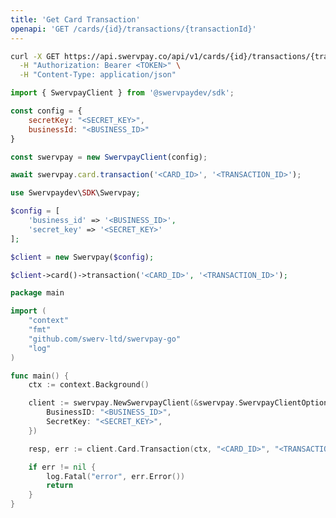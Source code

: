 ```yaml
---
title: 'Get Card Transaction'
openapi: 'GET /cards/{id}/transactions/{transactionId}'
---
```


<RequestExample>

```bash cURL
curl -X GET https://api.swervpay.co/api/v1/cards/{id}/transactions/{transactionId} \
  -H "Authorization: Bearer <TOKEN>" \
  -H "Content-Type: application/json"
```

```javascript Node.js
import { SwervpayClient } from '@swervpaydev/sdk';

const config = {
    secretKey: "<SECRET_KEY>",
    businessId: "<BUSINESS_ID>"
}

const swervpay = new SwervpayClient(config);

await swervpay.card.transaction('<CARD_ID>', '<TRANSACTION_ID>');
```

```php PHP
use Swervpaydev\SDK\Swervpay;

$config = [
	'business_id' => '<BUSINESS_ID>',
	'secret_key' => '<SECRET_KEY>'
];

$client = new Swervpay($config);

$client->card()->transaction('<CARD_ID>', '<TRANSACTION_ID>');
```



```go Go
package main

import (
	"context"
	"fmt"
	"github.com/swerv-ltd/swervpay-go"
	"log"
)

func main() {
	ctx := context.Background()

	client := swervpay.NewSwervpayClient(&swervpay.SwervpayClientOption{
        BusinessID: "<BUSINESS_ID>",
        SecretKey: "<SECRET_KEY>",
    })

	resp, err := client.Card.Transaction(ctx, "<CARD_ID>", "<TRANSACTION_ID>")

	if err != nil {
		log.Fatal("error", err.Error())
		return
	}
}
```

</RequestExample>
